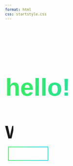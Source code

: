 ---
format: html
css: startstyle.css
---



<style>
  @import url('https://fonts.googleapis.com/css2?family=Poppins:wght@600&display=swap');
  @-webkit-keyframes typing { from { width: 0; } }
  @-webkit-keyframes blink-caret { 50% { border-color: transparent; } }

  h3 {
    font-family: 'Poppins', sans-serif;
    font-size: 60px;
    border-right: .1em solid white;
    width: 17ch;
    margin: 0;
    white-space: nowrap;
    overflow: hidden;
    -webkit-animation: typing 2s steps(21, end), blink-caret .5s step-end infinite alternate;
    margin-top: 3px;
    text-align: left; 
  }

  .custom-button {
    font-family: 'Poppins', sans-serif;
    background: transparent;
    border: 2px solid;
    border-image: linear-gradient(90deg, rgba(53, 235, 105, 1) 14%, rgba(0, 212, 255, 1) 100%);
    border-image-slice: 2;
    border-radius: 50px;
    color: white;
    cursor: pointer;
    font-size: 20px;
    padding: 10px 40px;
    text-decoration: none;
    margin-left: 10px;
    transition: border-image-source 0.3s ease, color 0.3s ease, border-radius 0.3s ease;
  }

  .custom-button:hover {
    border-image-source: linear-gradient(45deg, #35eb69, #ac00ff);
    color: white;
  }

  h2 {
    border-bottom: none;
    background: linear-gradient(90deg, rgba(53, 235, 105, 1) 14%, rgba(0, 212, 255, 1) 100%);
    -webkit-background-clip: text;
    background-clip: text;
    color: transparent;
    padding-top: 20px;
    padding-left: 1px;
    font-size: 80px;
    font-family: 'Poppins', sans-serif;
    text-align: left; 
  }

  .b{
    text-align:left;
    padding-top: 25px;
  }
</style>

<body>
<div class="b">
<h2> hello! </h2>
</div>

   <h3>Welcome to Lab25</h3>

  <div class="b">
   <a href="content\lab25.qmd" class="custom-button">Enter</a>
  </div>

</body>

